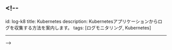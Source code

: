 ## <!--

id: log-k8
title: Kubernetes
description: Kubernetesアプリケーションからログを収集する方法を案内します。
tags: [ログモニタリング, Kubernetes]

* * *

\-->
